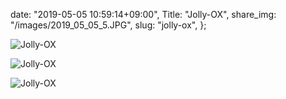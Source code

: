   date: "2019-05-05 10:59:14+09:00",
  Title: "Jolly-OX",
  share_img: "/images/2019_05_05_5.JPG",
  slug: "jolly-ox",
};

![Jolly-OX](/images/2019_05_05_4.JPG)

![Jolly-OX](/images/2019_05_05_5.JPG)

![Jolly-OX](/images/2019_05_05_6.JPG)
